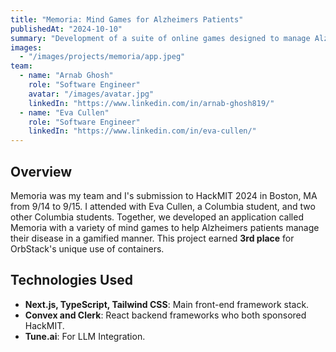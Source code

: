 ```yaml
---
title: "Memoria: Mind Games for Alzheimers Patients"
publishedAt: "2024-10-10"
summary: "Development of a suite of online games designed to manage Alzheimers."
images:
  - "/images/projects/memoria/app.jpeg"
team:
  - name: "Arnab Ghosh"
    role: "Software Engineer"
    avatar: "/images/avatar.jpg"
    linkedIn: "https://www.linkedin.com/in/arnab-ghosh819/"
  - name: "Eva Cullen"
    role: "Software Engineer"
    linkedIn: "https://www.linkedin.com/in/eva-cullen/"
---
```


## Overview

Memoria was my team and I's submission to HackMIT 2024 in Boston, MA from 9/14 to 9/15. I attended with Eva Cullen, a Columbia student, and two other Columbia students. 
Together, we developed an application called Memoria with a variety of mind games to help Alzheimers patients manage their disease in a gamified manner. 
This project earned **3rd place** for OrbStack's unique use of containers. 

## Technologies Used
- **Next.js, TypeScript, Tailwind CSS**: Main front-end framework stack. 
- **Convex and Clerk**: React backend frameworks who both sponsored HackMIT. 
- **Tune.ai**: For LLM Integration.
